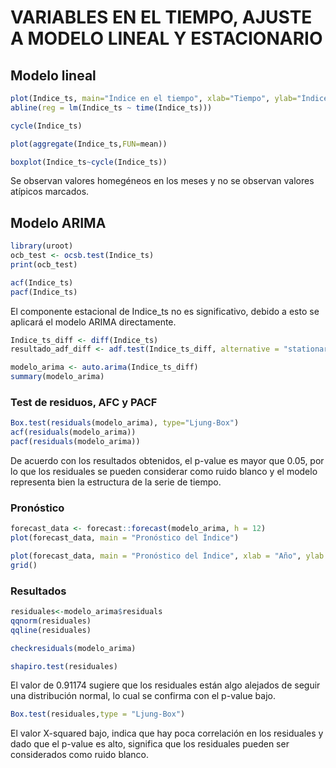# **VARIABLES EN EL TIEMPO, AJUSTE A MODELO LINEAL Y ESTACIONARIO**


## Modelo lineal

```r
plot(Indice_ts, main="Índice en el tiempo", xlab="Tiempo", ylab="Índice")
abline(reg = lm(Indice_ts ~ time(Indice_ts)))

```


```r
cycle(Indice_ts)
```
```r
plot(aggregate(Indice_ts,FUN=mean))
```


```r
boxplot(Indice_ts~cycle(Indice_ts))
```
Se observan valores homegéneos en los meses y no se observan valores atípicos marcados.



## Modelo ARIMA

```r
library(uroot)
ocb_test <- ocsb.test(Indice_ts)
print(ocb_test)
```

```r
acf(Indice_ts)
pacf(Indice_ts)
```


El componente estacional de Indice_ts no es significativo, debido a esto se aplicará el modelo ARIMA directamente.



```r
Indice_ts_diff <- diff(Indice_ts)
resultado_adf_diff <- adf.test(Indice_ts_diff, alternative = "stationary") 
```


```r
modelo_arima <- auto.arima(Indice_ts_diff)  
summary(modelo_arima)
```
### Test de residuos, AFC y PACF

```r
Box.test(residuals(modelo_arima), type="Ljung-Box")
acf(residuals(modelo_arima))
pacf(residuals(modelo_arima))
```

De acuerdo con los resultados obtenidos, el p-value es mayor que 0.05, por lo que los residuales se pueden considerar como ruido blanco y el modelo representa bien la estructura de la serie de tiempo.


### Pronóstico

```r
forecast_data <- forecast::forecast(modelo_arima, h = 12)
plot(forecast_data, main = "Pronóstico del Índice")
```

```r
plot(forecast_data, main = "Pronóstico del Índice", xlab = "Año", ylab = "Indice_ts_diff", xlim = c(2015, 2025))
grid()
```

### Resultados

```r
residuales<-modelo_arima$residuals
qqnorm(residuales)
qqline(residuales)
```
```r
checkresiduals(modelo_arima)
```

```r
shapiro.test(residuales)
```
El valor de 0.91174 sugiere que los residuales están algo alejados de seguir una distribución normal, lo cual se confirma con el p-value bajo.

```r
Box.test(residuales,type = "Ljung-Box")
```

El valor X-squared bajo, indica que hay poca correlación en los residuales y dado que el p-value es alto, significa que los residuales pueden ser considerados como ruido blanco.


